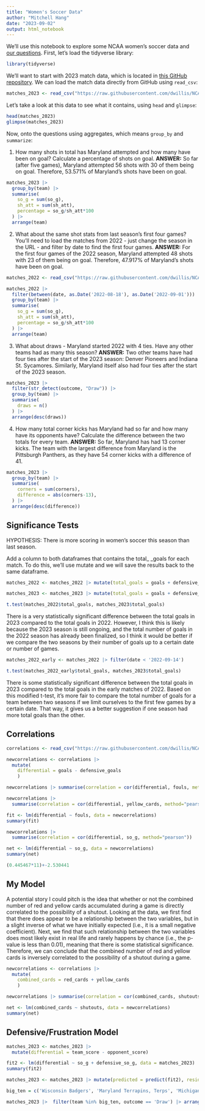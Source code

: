 ```yaml
---
title: "Women's Soccer Data"
author: "Mitchell Hang"
date: "2023-09-02"
output: html_notebook
---
```


We'll use this notebook to explore some NCAA women's soccer data and [our questions](https://docs.google.com/spreadsheets/d/1kTSrnl1URmcexIWLDMWqDnp3q-c2OS45uifnhjp10n4/edit#gid=0). First, let's load the tidyverse library:

```r
library(tidyverse)
```

We'll want to start with 2023 match data, which is located in [this GitHub repository](https://github.com/dwillis/NCAAWomensSoccerData). We can load the match data directly from GitHub using `read_csv`:


```r
matches_2023 <- read_csv("https://raw.githubusercontent.com/dwillis/NCAAWomensSoccerData/main/data/ncaa_womens_soccer_matchstats_2023.csv")
```

Let's take a look at this data to see what it contains, using `head` and `glimpse`:

```r
head(matches_2023)
glimpse(matches_2023)
```

Now, onto the questions using aggregates, which means `group_by` and `summarize`:

1. How many shots in total has Maryland attempted and how many have been on goal? Calculate a percentage of shots on goal.
**ANSWER:** So far (after five games), Maryland attempted 56 shots with 30 of them being on goal. Therefore, 53.571% of Maryland's shots have been on goal.

```r
matches_2023 |>
  group_by(team) |>
  summarise(
    so_g = sum(so_g),
    sh_att = sum(sh_att),
    percentage = so_g/sh_att*100
  ) |> 
  arrange(team)
```

2. What about the same shot stats from last season's first four games? You'll need to load the matches from 2022 - just change the season in the URL - and filter by date to find the first four games.
**ANSWER:** For the first four games of the 2022 season, Maryland attempted 48 shots with 23 of them being on goal. Therefore, 47.917% of Maryland's shots have been on goal.

```r
matches_2022 <- read_csv("https://raw.githubusercontent.com/dwillis/NCAAWomensSoccerData/main/data/ncaa_womens_soccer_matchstats_2022.csv")

matches_2022 |>
  filter(between(date, as.Date('2022-08-18'), as.Date('2022-09-01'))) |>
  group_by(team) |>
  summarise(
    so_g = sum(so_g),
    sh_att = sum(sh_att),
    percentage = so_g/sh_att*100
  ) |> 
  arrange(team)
```


3. What about draws - Maryland started 2022 with 4 ties. Have any other teams had as many this season?
**ANSWER:** Two other teams have had four ties after the start of the 2023 season: Denver Pioneers and Indiana St. Sycamores. Similarly, Maryland itself also had four ties after the start of the 2023 season. 

```r
matches_2023 |>
  filter(str_detect(outcome, "Draw")) |>
  group_by(team) |>
  summarise(
    draws = n()
  ) |> 
  arrange(desc(draws))
```


4. How many total corner kicks has Maryland had so far and how many have its opponents have? Calculate the difference between the two totals for every team.
**ANSWER:** So far, Maryland has had 13 corner kicks. The team with the largest difference from Maryland is the Pittsburgh Panthers, as they have 54 corner kicks with a difference of 41.

```r
matches_2023 |>
  group_by(team) |>
  summarise(
    corners = sum(corners),
    difference = abs(corners-13),
  ) |> 
  arrange(desc(difference))
```

## Significance Tests

HYPOTHESIS: There is more scoring in women's soccer this season than last season.

Add a column to both dataframes that contains the total_ _goals for each match. To do this, we'll use mutate and we will save the results back to the same dataframe.

```r
matches_2022 <- matches_2022 |> mutate(total_goals = goals + defensive_goals)

matches_2023 <- matches_2023 |> mutate(total_goals = goals + defensive_goals)

```

```r
t.test(matches_2022$total_goals, matches_2023$total_goals)
```

There is a very statistically significant difference between the total goals in 2023 compared to the total goals in 2022. However, I think this is likely because the 2023 season is still ongoing, and the total number of goals in the 2022 season has already been finalized, so I think it would be better if we compare the two seasons by their number of goals up to a certain date or number of games.

```r
matches_2022_early <- matches_2022 |> filter(date < '2022-09-14')
```

```r
t.test(matches_2022_early$total_goals, matches_2023$total_goals)
```

There is some statistically significant difference between the total goals in 2023 compared to the total goals in the early matches of 2022. Based on this modified t-test, it's more fair to compare the total number of goals for a team between two seasons if we limit ourselves to the first few games by a certain date. That way, it gives us a better suggestion if one season had more total goals than the other.

## Correlations

```r
correlations <- read_csv("https://raw.githubusercontent.com/dwillis/NCAAWomensSoccerData/main/data/ncaa_womens_soccer_matchstats_2023.csv")
```

```r
newcorrelations <- correlations |> 
  mutate(
    differential = goals - defensive_goals
    )
```

```r
newcorrelations |> summarise(correlation = cor(differential, fouls, method="pearson"))
```

```r
newcorrelations |> 
  summarise(correlation = cor(differential, yellow_cards, method="pearson"))
```

```r
fit <- lm(differential ~ fouls, data = newcorrelations)
summary(fit)
```

```r
newcorrelations |> 
  summarise(correlation = cor(differential, so_g, method="pearson"))
```

```r
net <- lm(differential ~ so_g, data = newcorrelations)
summary(net)
```

```r
(0.445467*11)+-2.530441 
```

## My Model

A potential story I could pitch is the idea that whether or not the combined number of red and yellow cards accumulated during a game is directly correlated to the possibility of a shutout. Looking at the data, we first find that there does appear to be a relationship between the two variables, but in a slight inverse of what we have initially expected (i.e., it is a small negative coefficient). Next, we find that such relationship between the two variables does most likely exist in real life and rarely happens by chance (i.e., the p-value is less than 0.01), meaning that there is some statistical significance. Therefore, we can conclude that the combined number of red and yellow cards is inversely correlated to the possibility of a shutout during a game.

```r
newcorrelations <- correlations |> 
  mutate(
    combined_cards = red_cards + yellow_cards
    )

newcorrelations |> summarise(correlation = cor(combined_cards, shutouts, method="pearson"))
```

```r
net <- lm(combined_cards ~ shutouts, data = newcorrelations)
summary(net)
```

## Defensive/Frustration Model

```r
matches_2023 <- matches_2023 |>
  mutate(differential = team_score - opponent_score)
```

```r
fit2 <- lm(differential ~ so_g + defensive_so_g, data = matches_2023)
summary(fit2)
```

```r
matches_2023 <- matches_2023 |> mutate(predicted = predict(fit2), residuals = residuals(fit2))

big_ten = c('Wisconsin Badgers', 'Maryland Terrapins, Terps', 'Michigan Wolverines', 'Rutgers Scarlet Knights', 'Indiana Hoosiers', 'Iowa Hawkeyes', 'Penn St. Nittany Lions', 'Minnesota Golden Gophers', 'Illinois Fighting Illini', 'Ohio St. Buckeyes', 'Northwestern Wildcats', 'Michigan St. Spartans', 'Purdue Boilermakers')

matches_2023 |>  filter(team %in% big_ten, outcome == 'Draw') |> arrange(residuals) |> select(date, team, opponent, home_away, outcome, team_score, opponent_score, so_g, defensive_so_g, predicted, residuals)
```

